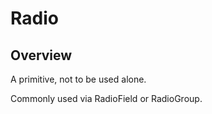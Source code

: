 
<Meta of={RadioStories} />

# Radio

<ResourceLinks
  sourceCode="https://github.com/cultureamp/kaizen-design-system/tree/main/packages/components/src/Radio"
  className="!mb-8"
/>

<KaioNotification />

<Installation
  installCommand="yarn add @kaizen/components"
  importStatement='import { Radio } from "@kaizen/components"'
/>

## Overview

A primitive, not to be used alone.


Commonly used via <LinkTo pageId="components-radio-controls-radiofield">RadioField</LinkTo> or <LinkTo pageId="components-radio-controls-radiogroup">RadioGroup</LinkTo>.

<Canvas of={RadioStories.Playground} />
<Controls of={RadioStories.Playground} />
